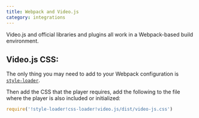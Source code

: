 ```yaml
---
title: Webpack and Video.js
category: integrations
---
```


Video.js and official libraries and plugins all work in a Webpack-based build environment.

## Video.js CSS:

The only thing you may need to add to your Webpack configuration is [`style-loader`](https://webpack.js.org/loaders/style-loader/).

Then add the CSS that the player requires, add the following to the file where the player is also included or initialized:

```js
require('!style-loader!css-loader!video.js/dist/video-js.css')
```

